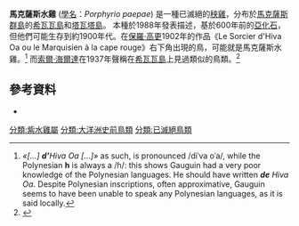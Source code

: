 {{short description|Extinct species of bird}}
{{speciesbox
|fossil_range={{fossil range|0.012|0.0}}[[全新世|全新世]]晚期
| name = 馬克薩斯水雞
| image = Paul Gauguin - Le Sorcier d'Hiva Oa2.jpg
| image_caption =  [[保羅·高更|保羅·高更]]的作品
| status = EX
|extinct = 1937年?
| status_system = IUCN3.1
| status_ref = <ref name="iucn">{{cite iucn|author=BirdLife International|author-link=BirdLife International|year=2014 |url=https://www.iucnredlist.org/details/62263064/0 |title=''Marquesas swamphen'' |access-date=April 20, 2015|ref=harv}}</ref>
| genus = Porphyrio
| species = paepae
| authority = [[David_Steadman|Steadman]], 1988
}}

'''馬克薩斯水雞''' ([[學名|學名]]：''Porphyrio paepae'') 是一種已滅絕的[[秧雞|秧雞]]，分布於[[馬克薩斯群島|馬克薩斯群島]]的[[希瓦瓦島|希瓦瓦島]]和[[塔瓦塔島|塔瓦塔島]]。 本種於1988年發表描述，基於600年前的[[亞化石|亞化石]]，但他們可能生存到約1900年代。在[[保羅·高更|保羅·高更]]1902年的作品《Le Sorcier d'Hiva Oa ou le Marquisien à la cape rouge》右下角出現的鳥，可能就是馬克薩斯水雞。<ref>''«[…] '''d’'''Hiva Oa […]»'' as such, is pronounced /diˈva oˈa/, while the Polynesian '''h''' is always a /ɦ/: this shows Gauguin had a very poor knowledge of the Polynesian languages. He should have written '''''de''' Hiva Oa''. Despite Polynesian inscriptions, often approximative, Gauguin seems to have been unable to speak any Polynesian languages, as it is said locally.{{Citation needed|date=February 2012}}</ref> 而[[索爾·海爾達|索爾·海爾達]]在1937年聲稱在[[希瓦瓦島|希瓦瓦島]]上見過類似的鳥類。<ref name="Extinct Birds">{{cite book
| last1 = Hume
| first1 = J. P.
| first2 = M.
| last2 = Walters
|year= 2012
|title= Extinct Birds
|publisher= A & C Black
|location= London
|pages= 116–117
|isbn=978-1-4081-5725-1}}</ref>




==參考資料==
{{Reflist}}
*{{Cite book
  | last = Steadman
  | first = David W.
  | title = Extinction and Biogeography of Tropical Pacific Birds
  | publisher = University of Chicago Press
  | year = 2006
  | location = Chicago
  | pages = 101, 105–6, 127, 243–4, 312–5, 523
  | isbn = 0-226-77142-3}}

{{Taxonbar|from=Q979902}}

{{DEFAULTSORT:Porphyrio paepae}}
[[分類:紫水雞屬|分類:紫水雞屬]]
[[分類:大洋洲史前鳥類|分類:大洋洲史前鳥類]]
[[分類:已滅絕鳥類|分類:已滅絕鳥類]]